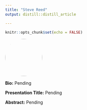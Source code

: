```yaml
---
title: "Steve Reed"
output: distill::distill_article

---
```


```r
knitr::opts_chunk$set(echo = FALSE)
```


:::float-left

<img src="images/Steve_Reed.jpg" style="width: 120px; height: 120px; object-fit: cover; border-radius: 50%;">

**Bio:** Pending

**Presentation Title:** Pending

**Abstract:** Pending


:::









